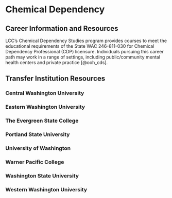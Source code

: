 # Chemical Dependency {.unnumbered}

## Career Information and Resources

LCC's Chemical Dependency Studies program provides courses to meet the educational requirements of the State WAC 246-811-030 for Chemical Dependency Professional (CDP) licensure. Individuals pursuing this career path may work in a range of settings, including public/community mental health centers and private practice [@ooh_cds].

## Transfer Institution Resources

### Central Washington University

### Eastern Washington University

### The Evergreen State College

### Portland State University

### University of Washington

### Warner Pacific College

### Washington State University

### Western Washington University
